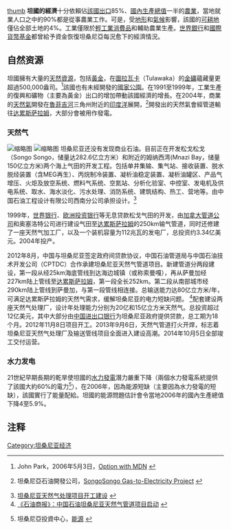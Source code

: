 [[图像:2006Tanzanian_exports.PNG|thumb]]
'''坦國的經濟'''十分依賴佔[[坦桑尼亚|該國]][[出口|出口]]85%、[[國內生產總值|國內生產總值]]一半的[[農業|農業]]，當地就業人口之中的90%都是從事農業工作。可是，受[[地形|地形]]和[[氣候|氣候]]影響，該國的[[可耕地|可耕地]]僅佔全部土地的4%。工業僅限於[[輕工業|輕工業]][[消費品|消費品]]和輔助農業生產。[[世界銀行|世界銀行]]和[[國際貨幣基金|國際貨幣基金]]都曾給予資金恢復坦桑尼亞每況愈下的經濟情況。

==自然资源==
坦國擁有大量的[[自然资源|天然資源]]，包括[[黃金|黃金]]，在[[圖拉瓦卡|圖拉瓦卡]]（Tulawaka）的[[金礦|金礦]]蘊藏量更超過500,000盎司。<ref>{{en}}John Park，2006年5月3日，[http://www.pennysharesonline.com/Announcements/Articles/685363.asp Option with MDN] {{Wayback|url=http://www.pennysharesonline.com/Announcements/Articles/685363.asp |date=20070312091108 }}</ref>該國也有未經開發的[[國家公園|國家公園]]。在1991至1999年，工業生產的復興和礦物（主要為黃金）出口的增加帶動該國經濟的增長。在2004年，商業的[[天然氣|天然氣]]開發在[[魯菲吉河|魯菲吉河]]三角州附近的[[印度洋|印度洋]]展開，<ref>{{en}}坦桑尼亞石油開發公司，[http://www.tpdc-tz.com/songo_songo.htm SongoSongo Gas-to-Electricity Project] {{webarchive|url=https://web.archive.org/web/20150701230936/http://www.tpdc-tz.com/songo_songo.htm |date=2015-07-01 }}</ref>開發出的天然氣會經管道輸往[[达累斯萨拉姆|达累斯萨拉姆]]，大部分會被用作發電。
===天然气===
[[File:People_in_Tanzania_1215_cropped_Nevit.jpg|缩略图]]
[[File:Dar_es_Salaam_at_a_bird's_view.jpg|缩略图]]
坦桑尼亚还没有发现商业石油。目前正在开发松戈松戈（Songo Songo，储量达282.6亿立方米）和{{tsl|en|Mtwara|姆特瓦拉}}附近的姆纳西湾(Mnazi Bay，储量150亿立方米)两个海上气田的开发工程。包括单井集输、集气站、接收装置、脱水脱烃装置（含MEG再生）、丙烷制冷装置、凝析油稳定装置、凝析油罐区、产品气增压、火炬及放空系统、燃料气系统、空氮站、分析化验室、中控室、发电机及供电系统、取水、海水淡化、污水处理、消防系统、建筑结构、热工、营地等。由中国石油工程设计有限公司西南分公司承担设计。<ref>[http://news.cnpc.com.cn/system/2012/08/07/001386782.shtml 坦桑尼亚天然气处理项目开工建设] {{webarchive|url=https://web.archive.org/web/20141006080115/http://news.cnpc.com.cn/system/2012/08/07/001386782.shtml |date=2014-10-06 }}</ref>

1999年，[[世界银行|世界银行]]、[[欧洲投资银行|欧洲投资银行]]等无息贷款松戈气田的开发，由[[加拿大管道公司|加拿大管道公司]]和奥塞洛特公司进行建设气田至[[达累斯萨拉姆|达累斯萨拉姆]]的250km输气管道，同时还修建了一座天然气加工厂，以及一个装机容量为112兆瓦的发电厂，总投资约3.34亿美元。2004年投产。

2012年8月，中国与坦桑尼亚签定政府间贷款协议，中国石油管道局与中国石油技术开发公司（CPTDC）合作承建坦桑尼亚天然气管道项目。新建管道分两段建设，第一段从{{tsl|en|Songo Songo Island|松戈松戈岛}}经25km海底管线到达海边城镇{{tsl|en|somanga|萨曼加}}（或称索曼嘎），再从萨曼加经227km陆上管线至[[达累斯萨拉姆|达累斯萨拉姆]]，第一段全长252km。第二段从南部城市{{tsl|en|Mtwara|姆特瓦拉}}经290km陆上管线到萨曼加，与第一段管线相连接。总输送能力达80亿立方米/年，可满足达累斯萨拉姆的天然气需求，缓解坦桑尼亚的电力短缺问题。 <ref>[http://www.pbnews.com.cn/system/2012/08/13/001387777.shtml  《石油商报》：中国石油坦桑尼亚天然气管道项目启动] {{webarchive|url=https://web.archive.org/web/20141006092839/http://www.pbnews.com.cn/system/2012/08/13/001387777.shtml |date=2014-10-06 }}</ref>配套建设两座天然气处理厂，设计年处理能力分别为20亿和15亿立方米天然气。总投资超过12亿美元，其中大部分由[[中国进出口银行|中国进出口银行]]为坦桑尼亚政府提供贷款，总工期为18个月。2012年11月8日项目开工。2013年9月6日，天然气管道打火开焊，标志着坦桑尼亚天然气处理厂及输送管线项目全面进入建设高潮。2014年10月5日全部竣工交付运营。
===水力发电===
21世紀早期長期的乾旱使坦國的[[水力發電|水力發電]]潛力嚴重下降（兩個水力發電系統提供了該國大約60%的電力<ref>{{en}}坦桑尼亞投資中心，[http://www.tic.co.tz/IPA_Information.asp?hdnGroupID=26&hdnLevelID=2 能源] {{webarchive|url=https://web.archive.org/web/20070206061737/http://www.tic.co.tz/IPA_Information.asp?hdnGroupID=26&hdnLevelID=2 |date=2007-02-06 }}</ref>），在2006年，因為能源短缺（主要因為水力發電的短缺），該國實行了能量配給。坦國的能源問題估計會令當地2006年的國內生產總值下降4至5.9%。

==注释==
<references/>

{{非洲题目|经济}}

[[Category:坦桑尼亚经济|Category:坦桑尼亚经济]]